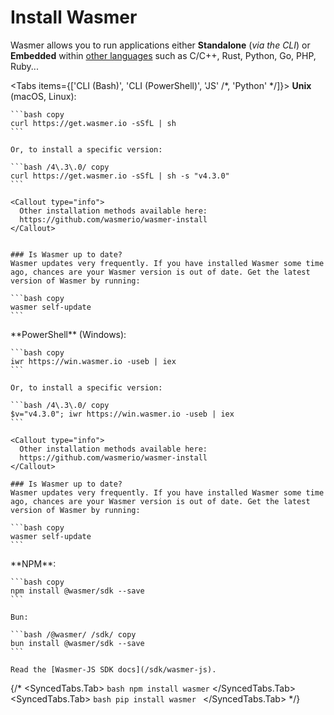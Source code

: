 # Install Wasmer


Wasmer allows you to run applications either **Standalone** (_via the CLI_) or **Embedded** within [other languages](./#sdks) such as C/C++, Rust, Python, Go, PHP, Ruby...

<Tabs items={['CLI (Bash)', 'CLI (PowerShell)', 'JS' /*, 'Python' */]}>
  <Tab>
    **Unix** (macOS, Linux):

    ```bash copy
    curl https://get.wasmer.io -sSfL | sh
    ```

    Or, to install a specific version:

    ```bash /4\.3\.0/ copy 
    curl https://get.wasmer.io -sSfL | sh -s "v4.3.0"
    ```

    <Callout type="info">
      Other installation methods available here:
      https://github.com/wasmerio/wasmer-install
    </Callout>


    ### Is Wasmer up to date?
    Wasmer updates very frequently. If you have installed Wasmer some time ago, chances are your Wasmer version is out of date. Get the latest version of Wasmer by running:

    ```bash copy
    wasmer self-update
    ```


  </Tab>

  <Tab>
    **PowerShell** (Windows):

    ```bash copy
    iwr https://win.wasmer.io -useb | iex
    ```

    Or, to install a specific version:

    ```bash /4\.3\.0/ copy
    $v="v4.3.0"; iwr https://win.wasmer.io -useb | iex
    ```

    <Callout type="info">
      Other installation methods available here:
      https://github.com/wasmerio/wasmer-install
    </Callout>

    ### Is Wasmer up to date?
    Wasmer updates very frequently. If you have installed Wasmer some time ago, chances are your Wasmer version is out of date. Get the latest version of Wasmer by running:

    ```bash copy
    wasmer self-update
    ```


  </Tab>


  <Tab>
    **NPM**:

    ```bash copy
    npm install @wasmer/sdk --save
    ```

    Bun:

    ```bash /@wasmer/ /sdk/ copy
    bun install @wasmer/sdk --save
    ```
    
    Read the [Wasmer-JS SDK docs](/sdk/wasmer-js).
  </Tab>


{/* <SyncedTabs.Tab> `bash npm install wasmer` </SyncedTabs.Tab> <SyncedTabs.Tab> ```bash pip install wasmer ``` </SyncedTabs.Tab> */}

</Tabs>
